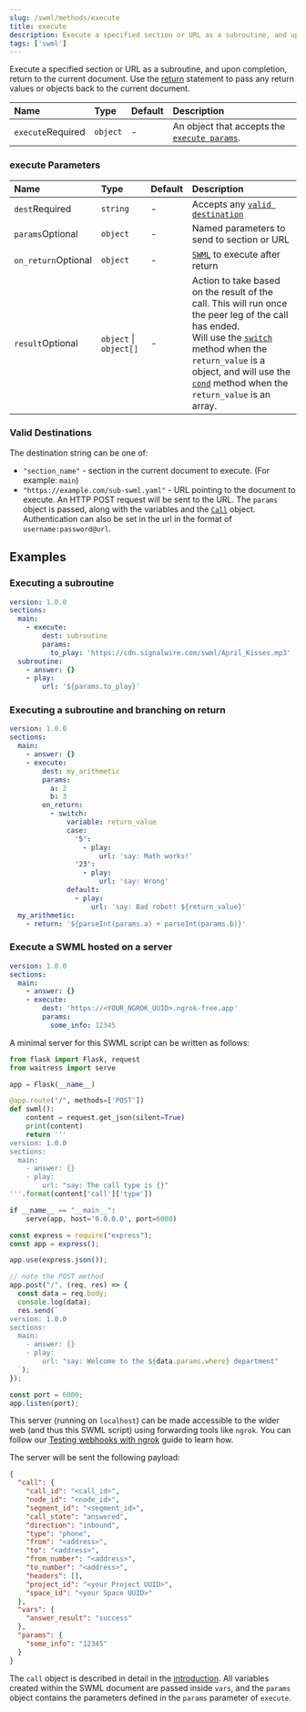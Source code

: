 ```yaml
---
slug: /swml/methods/execute
title: execute
description: Execute a specified section or URL as a subroutine, and upon completion, return to the current document.
tags: ['swml']
---
```


Execute a specified section or URL as a subroutine, and upon completion, return to the current document.
Use the [return](./return.mdx) statement to pass any return values or objects back to the current document.



| Name                                                    | Type     | Default | Description                                                         |
|:--------------------------------------------------------|:---------|:--------|:--------------------------------------------------------------------|
| `execute`<span className="required-arg">Required</span> | `object` | -       | An object that accepts the [`execute params`](#execute-parameters). |

### execute Parameters

| Name                                                      | Type                   | Default | Description                                                                                                                                                                                                                                                                                              |
|:----------------------------------------------------------|:-----------------------|:--------|:---------------------------------------------------------------------------------------------------------------------------------------------------------------------------------------------------------------------------------------------------------------------------------------------------------|
| `dest`<span className="required-arg">Required</span>      | `string`               | -       | Accepts any [`valid destination`](#valid-destinations)                                                                                                                                                                                                                                                   |
| `params`<span className="optional-arg">Optional</span>    | `object`               | -       | Named parameters to send to section or URL                                                                                                                                                                                                                                                               |
| `on_return`<span className="optional-arg">Optional</span> | `object`               | -       | [`SWML`](/swml) to execute after return                                                                                                                                                                                                                                                                  |
| `result`<span className="optional-arg">Optional</span>    | `object` \| `object[]` | -       | Action to take based on the result of the call. This will run once the peer leg of the call has ended.<br/>Will use the [`switch`](./switch#switch-parameters) method when the `return_value` is a object, and will use the [`cond`](./cond#cond-parameters) method when the `return_value` is an array. |


### Valid Destinations

The destination string can be one of:

- `"section_name"` - section in the current document to execute. (For example: `main`)
- `"https://example.com/sub-swml.yaml"` - URL pointing to the document to execute. An HTTP POST request will be sent to the URL. The `params` object is passed, along with the variables and the [`Call`](/swml#the-call-object) object. Authentication can also be set in the url in the format of `username:password@url`.

## **Examples**

### Executing a subroutine

```yaml andJson
version: 1.0.0
sections:
  main:
    - execute:
        dest: subroutine
        params:
          to_play: 'https://cdn.signalwire.com/swml/April_Kisses.mp3'
  subroutine:
    - answer: {}
    - play:
        url: '${params.to_play}'
```

### Executing a subroutine and branching on return

```yaml andJson
version: 1.0.0
sections:
  main:
    - answer: {}
    - execute:
        dest: my_arithmetic
        params:
          a: 2
          b: 3
        on_return:
          - switch:
              variable: return_value
              case:
                '5':
                  - play:
                      url: 'say: Math works!'
                '23':
                  - play:
                      url: 'say: Wrong'
              default:
                - play:
                    url: 'say: Bad robot! ${return_value}'
  my_arithmetic:
    - return: '${parseInt(params.a) + parseInt(params.b)}'
```

### Execute a SWML hosted on a server

```yaml andJson
version: 1.0.0
sections:
  main:
    - answer: {}
    - execute:
        dest: 'https://<YOUR_NGROK_UUID>.ngrok-free.app'
        params:
          some_info: 12345
```

A minimal server for this SWML script can be written as follows:

<Tabs groupId="cxml-api">
  <TabItem value="python" label="Python/Flask">

```python
from flask import Flask, request
from waitress import serve

app = Flask(__name__)

@app.route("/", methods=['POST'])
def swml():
    content = request.get_json(silent=True)
    print(content)
    return '''
version: 1.0.0
sections:
  main:
    - answer: {}
    - play:
        url: "say: The call type is {}"
'''.format(content['call']['type'])

if __name__ == "__main__":
    serve(app, host='0.0.0.0', port=6000)
```

  </TabItem>
  <TabItem value="js" label="JavaScript/Express">

```javascript
const express = require("express");
const app = express();

app.use(express.json());

// note the POST method
app.post("/", (req, res) => {
  const data = req.body;
  console.log(data);
  res.send(`
version: 1.0.0
sections:
  main:
    - answer: {}
    - play:
        url: "say: Welcome to the ${data.params.where} department"
  `);
});

const port = 6000;
app.listen(port);
```

  </TabItem>
</Tabs>

This server (running on `localhost`) can be made accessible to the wider web (and thus this SWML script) using forwarding tools like `ngrok`.
You can follow our [Testing webhooks with ngrok](https://developer.signalwire.com/platform/basics/guides/technical-troubleshooting/how-to-test-webhooks-with-ngrok) guide to learn how.

The server will be sent the following payload:

```json
{
  "call": {
    "call_id": "<call_id>",
    "node_id": "<node_id>",
    "segment_id": "<segment_id>",
    "call_state": "answered",
    "direction": "inbound",
    "type": "phone",
    "from": "<address>",
    "to": "<address>",
    "from_number": "<address>",
    "to_number": "<address>",
    "headers": [],
    "project_id": "<your Project UUID>",
    "space_id": "<your Space UUID>"
  },
  "vars": {
    "answer_result": "success"
  },
  "params": {
    "some_info": "12345"
  }
}
```

The `call` object is described in detail in the [introduction](/swml#the-call-object). All variables created
within the SWML document are passed inside `vars`, and the `params` object contains the parameters defined in the `params`
parameter of `execute`.
